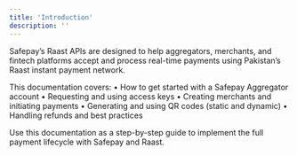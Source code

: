 ```yaml
---
title: 'Introduction'
description: ''
---
```


Safepay’s Raast APIs are designed to help aggregators, merchants, and fintech platforms accept and process real-time payments using Pakistan’s Raast instant payment network.

This documentation covers:
	•	How to get started with a Safepay Aggregator account
	•	Requesting and using access keys
	•	Creating merchants and initiating payments
	•	Generating and using QR codes (static and dynamic)
	•	Handling refunds and best practices

Use this documentation as a step-by-step guide to implement the full payment lifecycle with Safepay and Raast.
